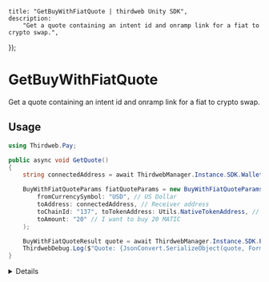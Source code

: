 
	title: "GetBuyWithFiatQuote | thirdweb Unity SDK",
	description:
		"Get a quote containing an intent id and onramp link for a fiat to crypto swap.",
});

# GetBuyWithFiatQuote

Get a quote containing an intent id and onramp link for a fiat to crypto swap.

## Usage

```csharp
using Thirdweb.Pay;

public async void GetQuote()
{
	string connectedAddress = await ThirdwebManager.Instance.SDK.Wallet.GetAddress();

	BuyWithFiatQuoteParams fiatQuoteParams = new BuyWithFiatQuoteParams(
		fromCurrencySymbol: "USD", // US Dollar
		toAddress: connectedAddress, // Receiver address
		toChainId: "137", toTokenAddress: Utils.NativeTokenAddress, // MATIC
		toAmount: "20" // I want to buy 20 MATIC
	);

	BuyWithFiatQuoteResult quote = await ThirdwebManager.Instance.SDK.Pay.GetBuyWithFiatQuote(fiatQuoteParams);
	ThirdwebDebug.Log($"Quote: {JsonConvert.SerializeObject(quote, Formatting.Indented)}");
}
```

<Details summary="Configuration">

#### BuyWithFiatQuoteParams

A `BuyWithFiatQuoteParams` object (with a helpful constructor) containing the following properties:

```csharp
string fromCurrencySymbol; // Currency symbol of the from token
string toAddress; // Address executing the swap
string toChainId; // Chain ID of the to token
string toTokenAddress; // Address of the to token
string fromAmount; // Optional, amount of from token
string fromAmountUnits; // Optional, amount of from token in units
string toAmount; // Optional, amount of to token
string toAmountWei; // Optional, amount of to token in wei
double? maxSlippageBPS; // Optional, maximum slippage in basis points
bool isTestMode; // Optional, enters test mode onramp flow, defaults to false
```

### Return Value

A `BuyWithFiatQuoteResult` object containing the following properties:

```csharp
string IntentId; // Intent identifier used to track the onramp status
string ToAddress; // Address to receive the tokens
OnRampCurrency FromCurrency; // OnRamp Currency details
OnRampCurrency FromCurrencyWithFees; // OnRamp Currency details with fees
OnRampToken OnRampToken; // OnRamp Token details
string Provider; // Onramp provider
Token ToToken; // Token details of the to token
string EstimatedToAmountMinWei; // Estimated to token amount received min in wei
string EstimatedToAmountMin; // Estimated to token amount received min
List<OnRampFees> ProcessingFees; // Processing fee details
string EstimatedDurationSeconds; // Estimated onramp duration in seconds
double MaxSlippageBPS; // Maximum slippage in basis points
string OnRampLink; // Onramp link that will be used to trigger the onramp flow
```

</Details>
